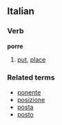 ==Italian==
===Verb===
'''porre'''

# [[put]], [[place]]

===Related terms===
*[[ponente]]
*[[posizione]]
*[[posta]]
*[[posto]]